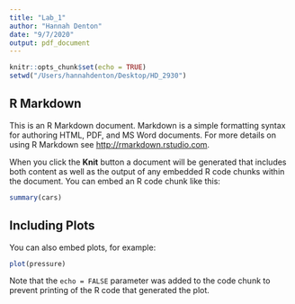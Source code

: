 ```yaml
---
title: "Lab_1"
author: "Hannah Denton"
date: "9/7/2020"
output: pdf_document
---
```


```r
knitr::opts_chunk$set(echo = TRUE)
setwd("/Users/hannahdenton/Desktop/HD_2930")
```

## R Markdown

This is an R Markdown document. Markdown is a simple formatting syntax for authoring HTML, PDF, and MS Word documents. For more details on using R Markdown see <http://rmarkdown.rstudio.com>.

When you click the **Knit** button a document will be generated that includes both content as well as the output of any embedded R code chunks within the document. You can embed an R code chunk like this:

```r
summary(cars)
```

## Including Plots

You can also embed plots, for example:

```r
plot(pressure)
```

Note that the `echo = FALSE` parameter was added to the code chunk to prevent printing of the R code that generated the plot.
